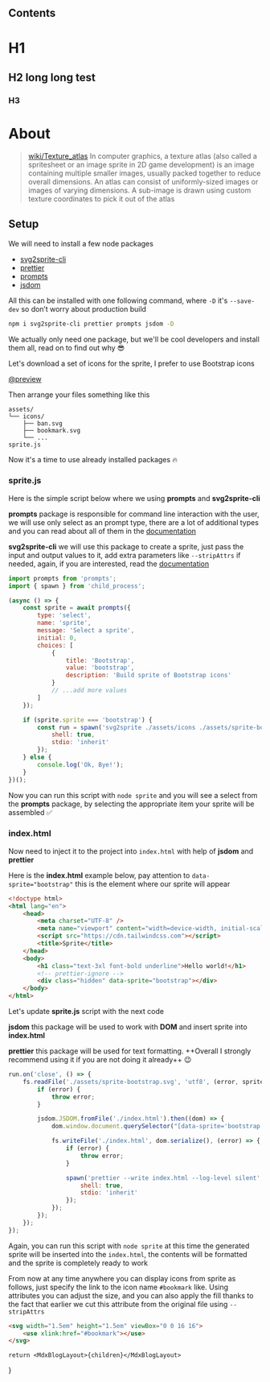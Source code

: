 
## Contents

# H1

## H2 long long test

### H3

# About

> [wiki/Texture_atlas](https://en.wikipedia.org/wiki/Texture_atlas) In computer graphics, a texture atlas (also called a spritesheet or an image sprite in 2D game development) is an image containing multiple smaller images, usually packed together to reduce overall dimensions. An atlas can consist of uniformly-sized images or images of varying dimensions. A sub-image is drawn using custom texture coordinates to pick it out of the atlas

## Setup

We will need to install a few node packages

- [svg2sprite-cli](https://www.npmjs.com/package/svg2sprite-cli)
- [prettier](https://www.npmjs.com/package/prettier)
- [prompts](https://www.npmjs.com/package/prompts)
- [jsdom](https://www.npmjs.com/package/jsdom)

All this can be installed with one following command, where `-D` it's `--save-dev` so don’t worry about production build

``` bash
npm i svg2sprite-cli prettier prompts jsdom -D
```

We actually only need one package, but we'll be cool developers and install them all, read on to find out why :sunglasses:

Let's download a set of icons for the sprite, I prefer to use Bootstrap icons

[@preview](https://icons.getbootstrap.com)

Then arrange your files something like this

``` treeview
assets/
└── icons/
    ├── ban.svg
    ├── bookmark.svg
    └── ...
sprite.js
```

Now it's a time to use already installed packages :fire:

### sprite.js

Here is the simple script below where we using **prompts** and **svg2sprite-cli**

**prompts** package is responsible for command line interaction with the user, we will use only select as an prompt type, there are a lot of additional types and you can read about all of them in the [documentation](https://github.com/terkelg/prompts?tab=readme-ov-file#-types)

**svg2sprite-cli** we will use this package to create a sprite, just pass the input and output values to it, add extra parameters like `--stripAttrs` if needed, again, if you are interested, read the [documentation](https://github.com/mrmlnc/svg2sprite-cli#readme)

``` javascript showLineNumbers
import prompts from 'prompts';
import { spawn } from 'child_process';

(async () => {
	const sprite = await prompts({
		type: 'select',
		name: 'sprite',
		message: 'Select a sprite',
		initial: 0,
		choices: [
			{
				title: 'Bootstrap',
				value: 'bootstrap',
				description: 'Build sprite of Bootstrap icons'
			}
			// ...add more values
		]
	});

	if (sprite.sprite === 'bootstrap') {
		const run = spawn('svg2sprite ./assets/icons ./assets/sprite-bootstrap.svg --inline --stripAttrs class --stripAttrs fill', {
			shell: true,
			stdio: 'inherit'
		});
	} else {
		console.log('Ok, Bye!');
	}
})();
```

Now you can run this script with `node sprite` and you will see a select from the **prompts** package, by selecting the appropriate item your sprite will be assembled :white_check_mark:

### index.html

Now need to inject it to the project into `index.html` with help of **jsdom** and **prettier**

Here is the **index.html** example below, pay attention to `data-sprite="bootstrap"` this is the element where our sprite will appear

``` html
<!doctype html>
<html lang="en">
	<head>
		<meta charset="UTF-8" />
		<meta name="viewport" content="width=device-width, initial-scale=1.0" />
		<script src="https://cdn.tailwindcss.com"></script>
		<title>Sprite</title>
	</head>
	<body>
		<h1 class="text-3xl font-bold underline">Hello world!</h1>
		<!-- prettier-ignore -->
		<div class="hidden" data-sprite="bootstrap"></div>
	</body>
</html>
```

Let's update **sprite.js** script with the next code

**jsdom** this package will be used to work with **DOM** and insert sprite into **index.html**

**prettier** this package will be used for text formatting. ++Overall I strongly recommend using it if you are not doing it already++ :wink:

``` javascript
run.on('close', () => {
	fs.readFile('./assets/sprite-bootstrap.svg', 'utf8', (error, sprite) => {
		if (error) {
			throw error;
		}

		jsdom.JSDOM.fromFile('./index.html').then((dom) => {
			dom.window.document.querySelector("[data-sprite='bootstrap']").innerHTML = sprite.trim();

			fs.writeFile('./index.html', dom.serialize(), (error) => {
				if (error) {
					throw error;
				}

				spawn('prettier --write index.html --log-level silent', {
					shell: true,
					stdio: 'inherit'
				});
			});
		});
	});
});
```

Again, you can run this script with `node sprite` at this time the generated sprite will be inserted into the `index.html`, the contents will be formatted and the sprite is completely ready to work

From now at any time anywhere you can display icons from sprite as follows, just specify the link to the icon name `#bookmark` like. Using attributes you can adjust the size, and you can also apply the fill thanks to the fact that earlier we cut this attribute from the original file using `--stripAttrs`

``` html
<svg width="1.5em" height="1.5em" viewBox="0 0 16 16">
	<use xlink:href="#bookmark"></use>
</svg>
```

	return <MdxBlogLayout>{children}</MdxBlogLayout>
}
